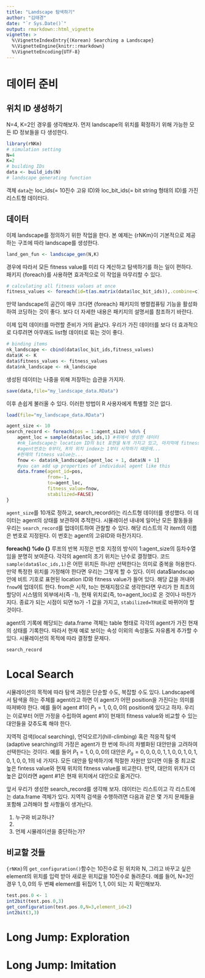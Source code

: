 ```yaml
---
title: "Landscape 탐색하기"
author: "김태경"
date: "`r Sys.Date()`"
output: rmarkdown::html_vignette
vignette: >
  %\VignetteIndexEntry{(Korean) Searching a Landscape}
  %\VignetteEngine{knitr::rmarkdown}
  %\VignetteEncoding{UTF-8}
---
```


# 데이터 준비

## 위치 ID 생성하기

N=4, K=2인 경우를 생각해보자. 먼저 landscape의 위치를 확정하기 위해 가능한 모든 ID 정보들을 다 생성한다.

```r
library(rNKm)
# simulation setting
N=4
K=2
# building IDs
data <- build_ids(N)
# landscape generating function
```

객체 ``data``는 loc_ids(= 10진수 고유 ID)와 loc_bit_ids(= bit string 형태의 ID)를 가진 리스트형 데이터다.

## 데이터

이제 landscape를 정의하기 위한 작업을 한다. 본 예제는 {rNKm}이 기본적으로 제공하는 구조에 따라 landscape를 생성한다.

```r
land_gen_fun <- landscape_gen(N,K)
```

경우에 따라서 모든 fitness value를 미리 다 계산하고 탐색하기를 하는 일이 편하다. 패키지 {foreach}를 사용하면 효과적으로 이 작업을 마무리할 수 있다.

```r
# calculating all fitness values at once
fitness_values <- foreach(id=t(as.matrix(data$loc_bit_ids)),.combine=c) %do% land_gen_fun(as.numeric(id))
```

만약 landscape의 공간이 매우 크다면 {foreach} 패키지의 병렬컴퓨팅 기능을 활성화하여 코딩하는 것이 좋다. 보다 더 자세한 내용은 패키지의 설명서를 참조하기 바란다.

이제 입력 데이터를 마련할 준비가 거의 끝났다. 우리가 가진 데이터를 보다 더 효과적으로 다루려면 아무래도 list형 데이터로 묶는 것이 좋다.

```r
# binding items
nk_landscape <- cbind(data$loc_bit_ids,fitness_values)
data$K <- K
data$fitness_values <- fitness_values
data$nk_landscape <- nk_landscape
```

생성된 데이터는 나중을 위해 저장하는 습관을 가지자.

```r
save(data,file="my_landscape_data.RData")
```

이후 손쉽게 불러올 수 있다. 이러한 방법이 R 사용자에게 특별할 것은 없다.

```r
load(file="my_landscape_data.RData")
```

```r
agent_size <- 10
search_record <- foreach(pos = 1:agent_size) %do% { 
    agent_loc = sample(data$loc_ids,1) #위에서 생성한 데이터
    #nk_landscape는 location ID의 bit 표현을 N개 가지고 있고, 마지막에 fitness value
    #agent번호는 0부터, R의 위치 index는 1부터 시작하기 때문에...
    #현재의 fitness value는...
    fnow <- data$nk_landscape[agent_loc + 1, data$N + 1]
    #you can add up properties of individual agent like this
    data.frame(agent_id=pos,
               from=-1,
               to=agent_loc,
               fitness_value=fnow,
               stabilized=FALSE)
}
```

``agent_size``를 10개로 정하고, search_record라는 리스트형 데이터를 생성했다. 이 데이터는 agent의 상태를 보관하여 추적한다. 시뮬레이션 내내에 일어난 모든 활동들을 우리는 ``search_record``를 업데이트하여 관찰할 수 있다. 해당 리스트의 각 item의 이름은 번호로 지정된다. 이 번호는 agent의 고유ID와 마찬가지다.

**foreach() %do {}** 루프의 반복 지정은 번호 지정의 방식이 1:agent_size의 등차수열임을 분명히 보여준다. 각각의 agent의 초기 위치는 난수로 결정했다. 코드 ``sample(data$loc_ids,1)``은 어떤 위치든 하나만 선택한다는 의미로 중복을 허용한다. 만약 특정한 위치를 가정해야 한다면 우리는 그렇게 할 수 있다. 이미 data$landscap 안에 비트 기호로 표현된 location ID와 fitness value가 들어 있다. 해당 값을 꺼내어 ``fnow``에 업데이트 한다. from은 시작, to는 현재지점으로 생각한다면 우리가 한 최초의 할당이 시스템의 외부에서(즉 -1), 현재 위치로(즉, to=agent_loc)로 온 것이나 마찬가지다. 종료가 되는 시점이 되면 to가 -1 값을 가지고, ``stabilized=TRUE``로 바뀌어야 할 것이다. 

agent의 기록에 해당되는 data.frame 객체는 table 형태로 각각의 agent가 가진 현재의 상태를 기록한다. 따라서 현재 예로 보이는 속성 이외의 속성들도 자유롭게 추가할 수 있다. 시뮬레이션의 목적에 따라 결정할 문제다. 

```r
search_record
```

# Local Search

시뮬레이션의 목적에 따라 탐색 과정은 단순할 수도, 복잡할 수도 있다. Landscape에서 탐색을 하는 주체를 agent라고 하면 이 agent가 어떤 position을 가진다는 의미를 따져봐야 한다. 예를 들어 agent #1이 $P_1 = {1,0,0,0}$의 position에 있다고 하자. 우리는 이로부터 어떤 가정을 수립하여 agent #1이 현재의 fitness value와 비교할 수 있는 대안들을 갖추도록 해야 한다. 

지역적 검색(local searching), 언덕오르기(hill-climbing) 혹은 적응적 탐색(adaptive searching)의 가정은 agent가 한 번에 하나의 차별화된 대안만을 고려하여 선택한다는 것이다. 예를 들어 $P_1 = {1,0,0,0}$의 대안은 $P_a = {0,0,0,0}, {1,1,0,0}, {1,0,1,0}, {1,0,0,1}$의 네 가지다. 모든 대안을 탐색하기에 적절한 자원만 있다면 이들 중 최고로 높은 fintess value와 현재 위치의 fitness value를 비교한다. 만약, 대안의 위치가 더 높은 값이라면 agent #1은 현재 위치에서 대안으로 옮겨간다.

앞서 우리가 생성한 search_record를 생각해 보자. 데이터는 리스트이고 각 리스트에는 data.frame 객체가 있다. 지역적 검색을 수행하려면 다음과 같은 몇 가지 문제들을 포함해 고려해야 할 사항들이 생겨난다.

#. 누구와 비교하나?
#.
#. 언제 시뮬레이션을 중단하는가? 

## 비교할 것들

``{rNKm}``의 ``get_configuration()``함수는 10진수로 된 위치와 N, 그리고 바꾸고 싶은 element의 위치를 입력 받아 새로운 위치값을 10진수로 돌려준다. 예를 들어, N=3인 경우 ${1,0,0}$의 두 번째 element를 뒤집어 ${1,1,0}$이 되는 지 확인해보자.

```r
test.pos.0 <- 1
int2bit(test.pos.0,3)
get_configuration(test.pos.0,N=3,element_id=2)
int2bit(3,3)
```



# Long Jump: Exploration

# Long Jump: Imitation
